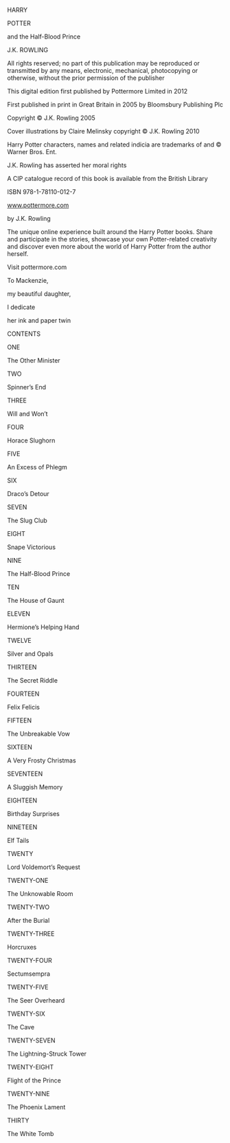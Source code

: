HARRY

POTTER

and the Half-Blood Prince

J.K. ROWLING

All rights reserved; no part of this publication may be reproduced or transmitted by any means, electronic, mechanical, photocopying or otherwise, without the prior permission of the publisher

This digital edition first published by Pottermore Limited in 2012

First published in print in Great Britain in 2005 by Bloomsbury Publishing Plc

Copyright © J.K. Rowling 2005

Cover illustrations by Claire Melinsky copyright © J.K. Rowling 2010

Harry Potter characters, names and related indicia are trademarks of and © Warner Bros. Ent.

J.K. Rowling has asserted her moral rights

A CIP catalogue record of this book is available from the British Library

ISBN 978-1-78110-012-7

www.pottermore.com

by J.K. Rowling

The unique online experience built around the Harry Potter books. Share and participate in the stories, showcase your own Potter-related creativity and discover even more about the world of Harry Potter from the author herself.

Visit pottermore.com

To Mackenzie,

my beautiful daughter,

I dedicate

her ink and paper twin

CONTENTS

ONE

The Other Minister

TWO

Spinner’s End

THREE

Will and Won’t

FOUR

Horace Slughorn

FIVE

An Excess of Phlegm

SIX

Draco’s Detour

SEVEN

The Slug Club

EIGHT

Snape Victorious

NINE

The Half-Blood Prince

TEN

The House of Gaunt

ELEVEN

Hermione’s Helping Hand

TWELVE

Silver and Opals

THIRTEEN

The Secret Riddle

FOURTEEN

Felix Felicis

FIFTEEN

The Unbreakable Vow

SIXTEEN

A Very Frosty Christmas

SEVENTEEN

A Sluggish Memory

EIGHTEEN

Birthday Surprises

NINETEEN

Elf Tails

TWENTY

Lord Voldemort’s Request

TWENTY-ONE

The Unknowable Room

TWENTY-TWO

After the Burial

TWENTY-THREE

Horcruxes

TWENTY-FOUR

Sectumsempra

TWENTY-FIVE

The Seer Overheard

TWENTY-SIX

The Cave

TWENTY-SEVEN

The Lightning-Struck Tower

TWENTY-EIGHT

Flight of the Prince

TWENTY-NINE

The Phoenix Lament

THIRTY

The White Tomb

